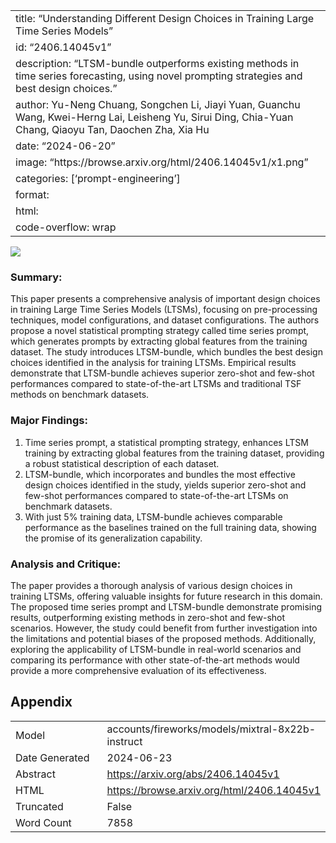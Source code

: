 
---
title: "Understanding Different Design Choices in Training Large Time Series Models"
id: "2406.14045v1"
description: "LTSM-bundle outperforms existing methods in time series forecasting, using novel prompting strategies and best design choices."
author: Yu-Neng Chuang, Songchen Li, Jiayi Yuan, Guanchu Wang, Kwei-Herng Lai, Leisheng Yu, Sirui Ding, Chia-Yuan Chang, Qiaoyu Tan, Daochen Zha, Xia Hu
date: "2024-06-20"
image: "https://browse.arxiv.org/html/2406.14045v1/x1.png"
categories: ['prompt-engineering']
format:
  html:
    code-overflow: wrap
---

![](https://browse.arxiv.org/html/2406.14045v1/x1.png)

### Summary:

This paper presents a comprehensive analysis of important design choices in training Large Time Series Models (LTSMs), focusing on pre-processing techniques, model configurations, and dataset configurations. The authors propose a novel statistical prompting strategy called time series prompt, which generates prompts by extracting global features from the training dataset. The study introduces LTSM-bundle, which bundles the best design choices identified in the analysis for training LTSMs. Empirical results demonstrate that LTSM-bundle achieves superior zero-shot and few-shot performances compared to state-of-the-art LTSMs and traditional TSF methods on benchmark datasets.

### Major Findings:

1. Time series prompt, a statistical prompting strategy, enhances LTSM training by extracting global features from the training dataset, providing a robust statistical description of each dataset.
2. LTSM-bundle, which incorporates and bundles the most effective design choices identified in the study, yields superior zero-shot and few-shot performances compared to state-of-the-art LTSMs on benchmark datasets.
3. With just 5% training data, LTSM-bundle achieves comparable performance as the baselines trained on the full training data, showing the promise of its generalization capability.

### Analysis and Critique:

The paper provides a thorough analysis of various design choices in training LTSMs, offering valuable insights for future research in this domain. The proposed time series prompt and LTSM-bundle demonstrate promising results, outperforming existing methods in zero-shot and few-shot scenarios. However, the study could benefit from further investigation into the limitations and potential biases of the proposed methods. Additionally, exploring the applicability of LTSM-bundle in real-world scenarios and comparing its performance with other state-of-the-art methods would provide a more comprehensive evaluation of its effectiveness.

## Appendix

|          |          |
|----------|----------|
| Model     | accounts/fireworks/models/mixtral-8x22b-instruct       |
| Date Generated     | 2024-06-23       |
| Abstract | [https://arxiv.org/abs/2406.14045v1](https://arxiv.org/abs/2406.14045v1)        |
| HTML     | [https://browse.arxiv.org/html/2406.14045v1](https://browse.arxiv.org/html/2406.14045v1)       |
| Truncated       | False       |
| Word Count       | 7858       |